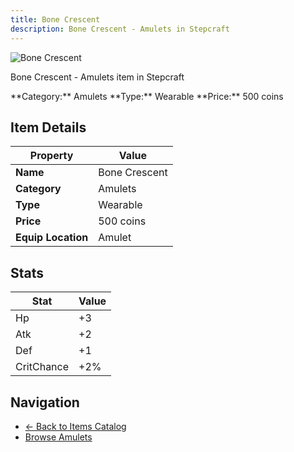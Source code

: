 ```yaml
---
title: Bone Crescent
description: Bone Crescent - Amulets in Stepcraft
---
```


<div className="flex items-start gap-6 mb-8">
  <div className="flex-shrink-0">
    <img src="/assets/resources/trinketry/amulets/bone_crescent.png" alt="Bone Crescent" className="w-24 h-24 border rounded-lg" />
  </div>
  <div className="flex-1">
    <div className="space-y-2">
      <p className="text-lg text-muted-foreground">Bone Crescent - Amulets item in Stepcraft</p>
      <div className="flex flex-wrap gap-4 text-sm">
        <span className="px-2 py-1 bg-blue-100 dark:bg-blue-900 rounded-md">
          **Category:** Amulets
        </span>
        <span className="px-2 py-1 bg-green-100 dark:bg-green-900 rounded-md">
          **Type:** Wearable
        </span>
        <span className="px-2 py-1 bg-yellow-100 dark:bg-yellow-900 rounded-md">
          **Price:** 500 coins
        </span>
      </div>
    </div>
  </div>
</div>

## Item Details

| Property | Value |
|----------|-------|
| **Name** | Bone Crescent |
| **Category** | Amulets |
| **Type** | Wearable |
| **Price** | 500 coins |
| **Equip Location** | Amulet |



## Stats

| Stat | Value |
|------|-------|
| Hp | +3 |
| Atk | +2 |
| Def | +1 |
| CritChance | +2% |


## Navigation

- [← Back to Items Catalog](/docs/items)
- [Browse Amulets](/docs/items#amulets)
